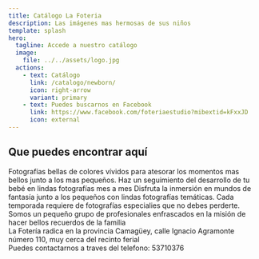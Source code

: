 ```yaml
---
title: Catálogo La Foteria
description: Las imágenes mas hermosas de sus niños
template: splash
hero:
  tagline: Accede a nuestro catálogo
  image:
    file: ../../assets/logo.jpg
  actions:
    - text: Catálogo
      link: /catalogo/newborn/
      icon: right-arrow
      variant: primary
    - text: Puedes buscarnos en Facebook
      link: https://www.facebook.com/foteriaestudio?mibextid=kFxxJD
      icon: external
---
```



## Que puedes encontrar aquí
<CardGrid stagger>
	<Card title="Impresionantes fotografías" icon="pencil">
		Fotografías bellas de colores vívidos para atesorar los momentos mas bellos junto a los mas pequeños.
	</Card>
	<Card title="Disfruta de tu bebé " icon="add-document">
		Haz un seguimiento del desarrollo de tu bebé en lindas fotografías mes a mes
	</Card>
	<Card title="Fotografías temáticas" icon="setting">
		Disfruta la inmersión en mundos de fantasía junto a los pequeños con lindas fotografías temáticas.
	</Card>
	<Card title="Especiales de temporada">
		Cada temporada requiere de fotografías especialies que no debes perderte.
	</Card>
</CardGrid>

<Tabs>
  <TabItem label="Quienes somos">
	<div> Somos un pequeño grupo de profesionales enfrascados en la misión de hacer bellos recuerdos de la familia</div>
  </TabItem>
  <TabItem label="Contáctanos">
   <div> La Fotería radica en la provincia Camagüey, calle Ignacio Agramonte número 110, muy cerca del recinto ferial </div>
   <div> Puedes contactarnos a traves del telefono: 53710376 </div>
  </TabItem>
</Tabs>



